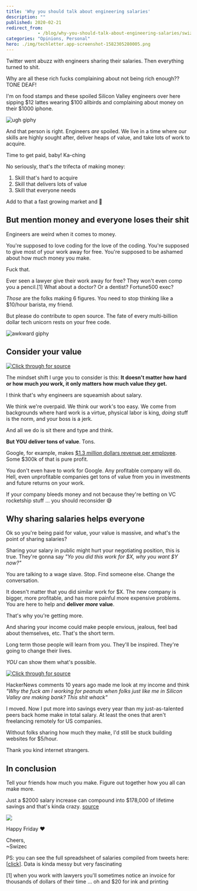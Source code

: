 ```yaml
---
title: 'Why you should talk about engineering salaries'
description: ""
published: 2020-02-21
redirect_from: 
            - /blog/why-you-should-talk-about-engineering-salaries/swizec/9332
categories: "Opinions, Personal"
hero: ./img/techletter.app-screenshot-1582305280005.png
---
```

Twitter went abuzz with engineers sharing their salaries. Then everything turned to shit.





Why are all these rich fucks complaining about not being rich enough?? TONE DEAF!



I'm on food stamps and these spoiled Silicon Valley engineers over here sipping $12 lattes wearing $100 allbirds and complaining about money on their $1000 iphone.



![ugh giphy](./img/media-3owypkSIpM8xw6p7W0-giphy.gif)



And that person is right. Engineers _are_ spoiled. We live in a time where our skills are highly sought after, deliver heaps of value, and take lots of work to acquire.



Time to get paid, baby! Ka-ching



No seriously, that's _the_ trifecta of making money:



1. Skill that's hard to acquire
2. Skill that delivers lots of value
3. Skill that everyone needs



Add to that a fast growing market and 🤑



## But mention money and everyone loses their shit



Engineers are weird when it comes to money.



You're supposed to love coding for the love of the coding. You're supposed to give most of your work away for free. You're supposed to be ashamed about how much money you make.



Fuck that.



Ever seen a lawyer give their work away for free? They won't even comp you a pencil.\[1] What about a doctor? Or a dentist? Fortune500 exec?



_Those_ are the folks making 6 figures. You need to stop thinking like a $10/hour barista, my friend.



But please do contribute to open source. The fate of every multi-billion dollar tech unicorn rests on your free code.



![awkward giphy](./img/media-S7RAioXMRs8b6-giphy.gif)



## Consider your value





[![Click through for source](./img/techletter.app-screenshot-1582305280005.png)](https://twitter.com/Swizec/status/1228825341579448320)





The mindset shift I urge you to consider is this: **It doesn't matter how hard or how much _you_ work, it only matters how much value _they_ get.**



I think that's why engineers are squeamish about salary.



We think we're overpaid. We think our work's too easy. We come from backgrounds where hard work is a virtue, physical labor is king, _doing_ stuff is the norm, and your boss is a jerk.



And all we do is sit there and type and think.



**But YOU deliver tons of value**. Tons.



Google, for example, makes [$1.3 _million_ dollars revenue per employee](https://9to5google.com/2019/10/28/alphabet-q3-2019-earnings/). Some $300k of that is pure profit.



You don't even have to work for Google. Any profitable company will do. Hell, even unprofitable companies get tons of value from you in investments and future returns on your work.



If your company bleeds money and not because they're betting on VC rocketship stuff ... you should reconsider 😅



## Why sharing salaries helps everyone



Ok so you're being paid for value, your value is massive, and what's the point of sharing salaries?



Sharing your salary in public might hurt your negotiating position, this is true. They're gonna say _"Yo you did this work for $X, why you want $Y now?"_



You are talking to a wage slave. Stop. Find someone else. Change the conversation.



It doesn't matter that you did similar work for $X. The new company is bigger, more profitable, and has more painful more expensive problems. You are here to help and **deliver _more_ value**.



That's why you're getting more.



And sharing your income could make people envious, jealous, feel bad about themselves, etc. That's the short term.



Long term those people will learn from you. They'll be inspired. They're going to change their lives.



_YOU_ can show them what's possible.





[![Click through for source](./img/techletter.app-screenshot-1582305280198.png)](https://twitter.com/Swizec/status/1228697056002351104)





HackerNews comments 10 years ago made me look at my income and think _"Why the fuck am I working for peanuts when folks just like me in Silicon Valley are making bank? This shit whack"_



I moved. Now I put more into savings every year than my just-as-talented peers back home make in total salary. At least the ones that aren't freelancing remotely for US companies.



Without folks sharing how much they make, I'd still be stuck building websites for $5/hour.



Thank you kind internet strangers.



## In conclusion



Tell your friends how much you make. Figure out together how you all can make more.



Just a $2000 salary increase can compound into $178,000 of lifetime savings and that's kinda crazy. [source](https://www.investor.gov/additional-resources/free-financial-planning-tools/compound-interest-calculator)



![](./img/Zgnkf3y.png)



Happy Friday ❤️



Cheers,  
~Swizec



PS: you can see the full spreadsheet of salaries compiled from tweets here: \[[click](https://docs.google.com/spreadsheets/d/1-xIgk7Mw1S5DXTZSbKBgxlsQAn7XGIu7Mfy72lSVHKk/edit#gid=129993618)]. Data is kinda messy but very fascinating



\[1] when you work with lawyers you'll sometimes notice an invoice for thousands of dollars of their time ... oh and $20 for ink and printing